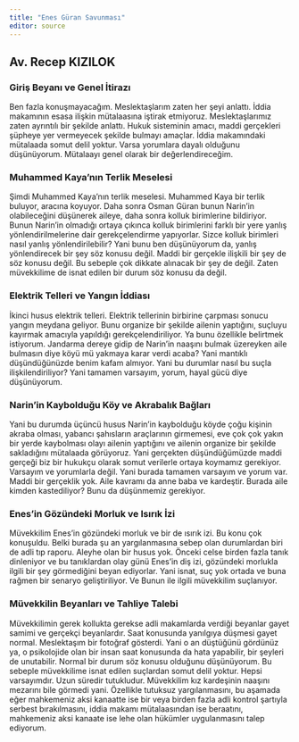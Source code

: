 ```yaml
---
title: "Enes Güran Savunması"
editor: source
---
```

## Av. Recep KIZILOK

### Giriş Beyanı ve Genel İtirazı

Ben fazla konuşmayacağım. Meslektaşlarım zaten her şeyi anlattı. İddia makamının esasa ilişkin mütalaasına iştirak etmiyoruz. Meslektaşlarımız zaten ayrıntılı bir şekilde anlattı. Hukuk sisteminin amacı, maddi gerçekleri şüpheye yer vermeyecek şekilde bulmayı amaçlar. İddia makamındaki mütalaada somut delil yoktur. Varsa yorumlara dayalı olduğunu düşünüyorum. Mütalaayı genel olarak bir değerlendireceğim.

### Muhammed Kaya'nın Terlik Meselesi

Şimdi Muhammed Kaya'nın terlik meselesi. Muhammed Kaya bir terlik buluyor, aracına koyuyor. Daha sonra Osman Güran bunun Narin'in olabileceğini düşünerek aileye, daha sonra kolluk birimlerine bildiriyor. Bunun Narin'in olmadığı ortaya çıkınca kolluk birimlerini farklı bir yere yanlış yönlendirilmelerine dair gerekçelendirme yapıyorlar. Sizce kolluk birimleri nasıl yanlış yönlendirilebilir? Yani bunu ben düşünüyorum da, yanlış yönlendirecek bir şey söz konusu değil. Maddi bir gerçekle ilişkili bir şey de söz konusu değil. Bu sebeple çok dikkate alınacak bir şey de değil. Zaten müvekkilime de isnat edilen bir durum söz konusu da değil.

### Elektrik Telleri ve Yangın İddiası

İkinci husus elektrik telleri. Elektrik tellerinin birbirine çarpması sonucu yangın meydana geliyor. Bunu organize bir şekilde ailenin yaptığını, suçluyu kayırmak amacıyla yapıldığı gerekçelendiriliyor. Ya bunu özellikle belirtmek istiyorum. Jandarma dereye gidip de Narin'in naaşını bulmak üzereyken aile bulmasın diye köyü mü yakmaya karar verdi acaba? Yani mantıklı düşündüğünüzde benim kafam almıyor. Yani bu durumlar nasıl bu suçla ilişkilendiriliyor? Yani tamamen varsayım, yorum, hayal gücü diye düşünüyorum.

### Narin'in Kaybolduğu Köy ve Akrabalık Bağları

Yani bu durumda üçüncü husus Narin'in kaybolduğu köyde çoğu kişinin akraba olması, yabancı şahısların araçlarının girmemesi, eve çok çok yakın bir yerde kaybolması olayı ailenin yaptığını ve ailenin organize bir şekilde sakladığını mütalaada görüyoruz. Yani gerçekten düşündüğümüzde maddi gerçeği biz bir hukukçu olarak somut verilerle ortaya koymamız gerekiyor. Varsayım ve yorumlarla değil. Yani burada tamamen varsayım ve yorum var. Maddi bir gerçeklik yok. Aile kavramı da anne baba ve kardeştir. Burada aile kimden kastediliyor? Bunu da düşünmemiz gerekiyor.

### Enes'in Gözündeki Morluk ve Isırık İzi

Müvekkilim Enes'in gözündeki morluk ve bir de ısırık izi. Bu konu çok konuşuldu. Belki burada şu an yargılanmasına sebep olan durumlardan biri de adli tıp raporu. Aleyhe olan bir husus yok. Önceki celse birden fazla tanık dinleniyor ve bu tanıklardan olay günü Enes'in diş izi, gözündeki morlukla ilgili bir şey görmediğini beyan ediyorlar. Yani isnat, suç yok ortada ve buna rağmen bir senaryo geliştiriliyor. Ve Bunun ile ilgili müvekkilim suçlanıyor.

### Müvekkilin Beyanları ve Tahliye Talebi

Müvekkilimin gerek kollukta gerekse adli makamlarda verdiği beyanlar gayet samimi ve gerçekçi beyanlardır. Saat konusunda yanılgıya düşmesi gayet normal. Meslektaşım bir fotoğraf gösterdi. Yani o an düştüğünü gördünüz ya, o psikolojide olan bir insan saat konusunda da hata yapabilir, bir şeyleri de unutabilir. Normal bir durum söz konusu olduğunu düşünüyorum. Bu sebeple müvekkilime isnat edilen suçlardan somut delil yoktur. Hepsi varsayımdır. Uzun süredir tutukludur. Müvekkilim kız kardeşinin naaşını mezarını bile görmedi yani. Özellikle tutuksuz yargılanmasını, bu aşamada eğer mahkemeniz aksi kanaatte ise bir veya birden fazla adli kontrol şartıyla serbest bırakılmasını, iddia makamı mütalaasından ise beraatını, mahkemeniz aksi kanaate ise lehe olan hükümler uygulanmasını talep ediyorum.
